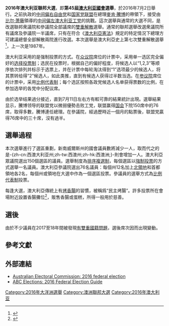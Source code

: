 {{noteTA
|G1=地名
|G2=Country
|T=zh-hans:2016年澳大利亚联邦大选;zh-hant:2016年澳洲聯邦大選;
|1=zh-hans:澳大利亚;zh-hk:澳洲;zh-tw:澳洲;
|2 = zh-tw:滕博爾; zh-hant:騰博; zh-cn:特恩布尔; zh-sg:腾博; zh-hans:腾博; zh-hk:特恩布爾;
|3 = zh-tw:肖藤; zh-cn:肖顿; zh-sg:肖藤; zh-hans:肖顿; zh-hk:肖藤
}}
{{Infobox election
| election_name   = 2016年澳洲聯邦大選
| country         = 澳洲
| type            = parliamentary
| ongoing         = no
| previous_election =  2013年澳洲聯邦大選
| previous_year   = 2013
| next_election   =  2019年澳洲聯邦大選
| next_year       = 2019
| seats_for_election = [[澳大利亚众议院|眾議院]]全部150個議席<br />需76席方能獲得絕對多數<br/>[[澳大利亚参议院|參議院]]全部76個議席
| election_date   = 2016年7月2日

<!-- Liberal/ National Coalition -->
| image1             = [[File:Malcolm_Turnbull_PEO_(cropped).jpg|160x160px]]<!-- cropped image used to keep ratio -->
| leader1            = [[麦肯·腾博|麦肯·腾博]]
| leader_since1      = {{le|2015年9月澳洲自由黨黨內改選|Liberal Party of Australia leadership spill, September 2015|{{start date|df=yes|2015|9|14}}}}
| leaders_seat1      = [[溫特沃思_(澳大利亞國會選區)|溫特沃思]]
| party1             = 自由黨/國家黨聯盟
| popular_vote1   = '''6,818,824'''
| percentage1     = '''42.04%'''
| swing1          = {{decrease}}3.51
| last_election1  = 90席，53.49%
| seats1          = '''76席'''
| seat_change1    = {{decrease}}14

<!-- Labor -->
| image2             = [[File:Bill_Shorten-crop.jpg|160x160px]]
| leader2            = [[比尔·萧藤|比尔·萧藤]]
| leader_since2      = {{le|2013年10月澳洲工黨黨內改選|Australian Labor Party leadership spill, October 2013|{{start date|df=yes|2013|10|13}}}}
| leaders_seat2      = [[瑪利拜朗_(澳大利亞國會選區)|瑪利拜朗]]
| party2             = 澳大利亚工党
| popular_vote2   = 6,722,277
| percentage2     = 34.73%
| swing2          = {{increase}}1.35
| last_election2  = 55席，46.51%
| seats2          = 69席
| seat_change2    = {{increase}}14

<!-- 2PP -->
<!-- rating -->
| 1blank          = {{le|兩黨擇一得票率|Two-party-preferred vote}}
| 1data1          = '''50.36%'''
| 1data2          = 49.64%
| 2blank          = {{le|兩黨擇一得票率|Two-party-preferred vote}}游離票率
| 2data1          = {{decrease}}3.13
| 2data2          = {{increase}}3.13

<!-- last/next PM -->
| title           = 總理
| before_election = [[麥肯·騰博|麥肯·騰博]]
| before_party    = [[澳大利亚自由党|澳大利亚自由党]]
| after_election  = [[麥肯·騰博|麥肯·騰博]]
| after_party     =  [[澳大利亚自由党|澳大利亚自由党]]
| map_image       = Australian Federal Election 2016 - Results by Electoral Division (Simple Map).svg
| map_size        = 300px
| map_caption     =

}}

'''2016年澳大利亚聯邦大選'''，即'''第45屆[[澳大利亚國會|澳大利亚國會]]選舉'''，於2016年7月2日舉行。之前执政的[[中间偏右|中间偏右]][[澳大利亚自由党|自由党]]和[[澳大利亚国家党|国家党]][[聯盟_(澳洲)|联盟]]在總理[[麥肯·騰博|麥肯·騰博]]的帶領下，接受由[[比尔·萧藤|比尔·萧藤]]領導的[[中间偏左|中间偏左]][[澳大利亚工党|澳大利亚工党]]的挑戰。這次選舉與通常的大選不同，是改選聯邦衆議院和參議院全部議席的[[雙重解散|雙重解散]]選舉。通常的聯邦選舉改選衆議院所有議席及參議院一半議席，只有在符合《[[澳大利亞憲法|澳大利亞憲法]]》規定的特定情況下總理方可建議總督全部解散兩院進行改選。本次選舉是澳大利亞史上第七次雙重解散選舉<ref>{{cite news|title=澳洲總理宣布解散國會 提前至7/2全面改選|url=http://news.ltn.com.tw/news/world/breakingnews/1689742|accessdate=2016-05-09|publisher=自由時報|date=2016-05-08|archive-date=2016-05-09|archive-url=https://web.archive.org/web/20160509104218/http://news.ltn.com.tw/news/world/breakingnews/1689742|dead-url=no}}</ref>，上一次是1987年。

澳大利亚采用的是强制投票的方式。在[[众议院|众议院]]席位的计票中，采用单一选区完全偏好的[[选择投票制|选择投票制]]；选民在投票时，根据自己的偏好程度，将候选人以“1,2,3”等顺序依次排列并标示于选票上，并在计票中每轮淘汰得到“1”选项最少的候选人，将其票转给得“2”候选人，如此类推，直到有候选人获得过半数当选。在[[参议院|参议院]]席位的计票中，采用[[比例代表制|比例代表制]]；每个选区按照各政党候选人名单获得票数的比例，在参加选举的各党中分配议席。

由於选举结果過分接近，直到7月11日左右方有較可靠的結果統計出現。選舉結果显示，騰博领导的联盟党以微弱優勢击败工党，联盟赢得[[澳大利亚国会|国会]]下院150席中的76席，取得多數，騰博連任總理。在參議院，經過歷時近一個月的點票後，联盟党贏得76席中的三十席，沒有過半。

==選舉過程==
本次選舉進行了選區重劃，新南威爾斯州的國會議員數將減少一人，取而代之的是-{zh-cn:西澳大利亚州;zh-tw:西澳州;zh-hk:西澳洲;}-則會增加一人。澳大利亞眾議院選出150個選區的議員。選舉制度為[[排序複選制|排序複選制]]，每個選區以[[強制投票|強制投票]]的方式選舉一名議員。澳大利亞參議院選出76名議員：每個州12名加上[[北領地|北領地]]和首都領地各2名，每個州或領地在大選中作為一個選區投票。參議員的選舉方式為[[比例代表制|比例代表制]]投票。

每逢大選，澳大利亞傳統上有[[烤香腸|烤香腸]]的習慣，被稱爲“民主烤腸”。許多投票所在會場附近設置香腸攤位<ref>{{cite news|title=澳洲聯邦大選：香腸與民主|url=http://www.bbc.com/zhongwen/trad/china/2016/07/160702_australia_election_sausage_sizzles|publisher=BBC|date=2016-07-02|access-date=2016-07-02|archive-date=2016-07-03|archive-url=https://web.archive.org/web/20160703124950/http://www.bbc.com/zhongwen/trad/china/2016/07/160702_australia_election_sausage_sizzles|dead-url=no}}</ref>，販售香腸或蛋糕，所得一般用於慈善。

==選後==
由於不少議員在2017至18年間被發現[[2017–18年澳大利亞議會議員資格問題|有雙重國籍問題]]，選後席次因而出現變動。

==參考文獻==
{{reflist|30em}}


==外部連結==
*[http://www.aec.gov.au/election/ Australian Electoral Commission: 2016 federal election]{{Wayback|url=http://www.aec.gov.au/election/ |date=20180913072433 }}
*[http://www.abc.net.au/news/federal-election-2016/guide/ ABC Elections: 2016 Federal Election Guide]{{Wayback|url=http://www.abc.net.au/news/federal-election-2016/guide/ |date=20180618041552 }}
{{wikinews|澳洲大選結束 總理宣布勝選}}

{{澳洲政治}}
{{澳洲選舉}}
{{大洋洲题目|選舉}}
[[Category:2016年大洋洲選舉|Category:2016年大洋洲選舉]]
[[Category:澳洲聯邦大選|Category:澳洲聯邦大選]]
[[Category:2016年澳大利亚|Category:2016年澳大利亚]]